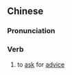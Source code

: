 ==Chinese==
{{zh-forms|s=讨教}}

===Pronunciation===
{{zh-pron
|m=tǎojiào
|c=tou2 gaau3
|mn=qz,xm,zz:thó-kàu
|cat=v
}}

===Verb===
{{zh-verb}}

# to [[ask]] for [[advice]]